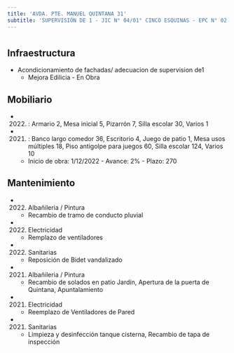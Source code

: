 ```yaml
---
title: 'AVDA. PTE. MANUEL QUINTANA 31'
subtitle: 'SUPERVISIÓN DE 1 - JIC N° 04/01° CINCO ESQUINAS - EPC N° 02 DOMINGO FAUSTINO SARMIENTO - ESC. DE MUSICA N° 16 - ESEA EN DANZA MASTRAZZI CURSO VOCACIONAL DE DANZA Y EXPRESIÓN CORPORAL INFANTIL N° 04 - ESEA EN DANZA RAMICONE CURSO VOCACIONAL DE FOLKLORE N° 04'
---
```


#
## Infraestructura

* Acondicionamiento de fachadas/ adecuacion de supervision de1 
    + Mejora Edilicia - En Obra 


## Mobiliario

*  (2022) : Armario 2, Mesa inicial 5, Pizarrón 7, Silla escolar 30, Varios 1 

*  (2021) : Banco largo comedor 36, Escritorio 4, Juego de patio 1, Mesa usos múltiples 18, Piso antigolpe para juegos 60, Silla escolar 124, Varios 10 



    + Inicio de obra: 1/12/2022 - Avance: 2% - Plazo: 270 



## Mantenimiento

*  (2022) Albañileria / Pintura 
    + Recambio de tramo de conducto pluvial

*  (2022) Electricidad 
    + Remplazo de ventiladores

*  (2022) Sanitarias 
    + Reposición de Bidet vandalizado

*  (2021) Albañileria / Pintura 
    + Recambio de solados en patio Jardín, Apertura de la puerta de Quintana, Apuntalamiento

*  (2021) Electricidad 
    + Reemplazo de Ventiladores de Pared

*  (2021) Sanitarias 
    + Limpieza y desinfección tanque cisterna, Recambio de tapa de inspección






